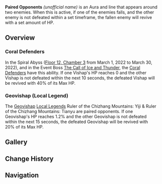 {{Status Infobox
|type=Auras
|icon=Icon Revive Teammate
|effect=Revives a fallen opponent if its comrades are not defeated within a set time frame.
}}
'''Paired Opponents''' ''(unofficial name)'' is an Aura and line that appears around two enemies. When this is active, if one of the enemies falls, and the other enemy is not defeated within a set timeframe, the fallen enemy will revive with a set amount of HP.

==Overview==
===Coral Defenders===
In the Spiral Abyss ([[Spiral Abyss/Floors/2022-03-01|Floor 12, Chamber 3]] from March 1, 2022 to March 30, 2022), and in the Event Boss [[The Call of Ice and Thunder]], the [[Coral Defenders]] have this ability. If one Vishap's HP reaches 0 and the other Vishap is not defeated within the next 10 seconds, the defeated Vishap will be revived with 40% of its Max HP.

===Geovishap (Local Legend)===
The [[Geovishap]] [[Local Legend|Local Legends]] Ruler of the Chizhang Mountains: Yiji & Ruler of the Chizhang Mountains: Tianyu are paired opponents. If one Geovishap's HP reaches 1.2% and the other Geovishap is not defeated within the next 15 seconds, the defeated Geovishap will be revived with 20% of its Max HP.

==Gallery==
{{Preview
|size=300px
|file=Bathysmal Vishap Herd Soul Link
|caption=Coral Defenders Revival
}}

==Change History==
{{Change History|2.5}}

==Navigation==
{{Combat Navbox|Combat}}